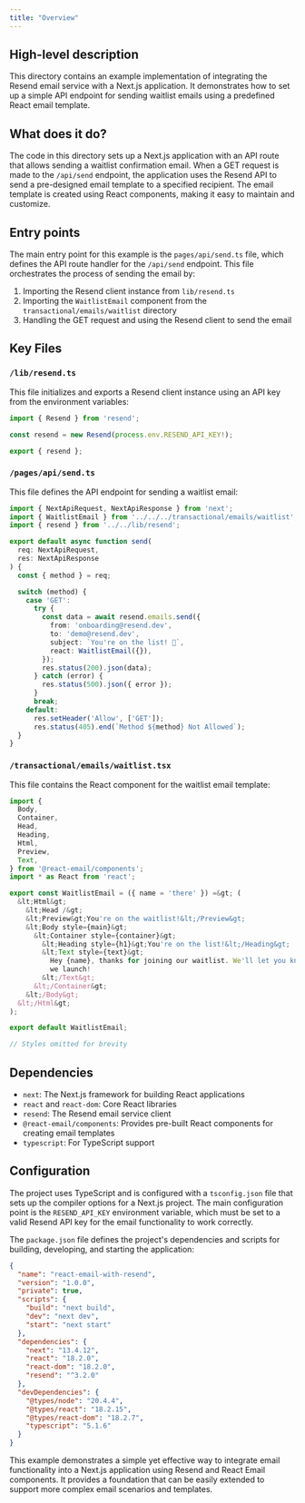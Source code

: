 ```yaml
---
title: "Overview"
---
```


## High-level description
This directory contains an example implementation of integrating the Resend email service with a Next.js application. It demonstrates how to set up a simple API endpoint for sending waitlist emails using a predefined React email template.

## What does it do?
The code in this directory sets up a Next.js application with an API route that allows sending a waitlist confirmation email. When a GET request is made to the `/api/send` endpoint, the application uses the Resend API to send a pre-designed email template to a specified recipient. The email template is created using React components, making it easy to maintain and customize.

## Entry points
The main entry point for this example is the `pages/api/send.ts` file, which defines the API route handler for the `/api/send` endpoint. This file orchestrates the process of sending the email by:

1. Importing the Resend client instance from `lib/resend.ts`
2. Importing the `WaitlistEmail` component from the `transactional/emails/waitlist` directory
3. Handling the GET request and using the Resend client to send the email

## Key Files

### `/lib/resend.ts`
This file initializes and exports a Resend client instance using an API key from the environment variables:

```typescript
import { Resend } from 'resend';

const resend = new Resend(process.env.RESEND_API_KEY!);

export { resend };
```

### `/pages/api/send.ts`
This file defines the API endpoint for sending a waitlist email:

```typescript
import { NextApiRequest, NextApiResponse } from 'next';
import { WaitlistEmail } from '../../../transactional/emails/waitlist';
import { resend } from '../../lib/resend';

export default async function send(
  req: NextApiRequest,
  res: NextApiResponse
) {
  const { method } = req;

  switch (method) {
    case 'GET':
      try {
        const data = await resend.emails.send({
          from: 'onboarding@resend.dev',
          to: 'demo@resend.dev',
          subject: `You're on the list! 🎉`,
          react: WaitlistEmail({}),
        });
        res.status(200).json(data);
      } catch (error) {
        res.status(500).json({ error });
      }
      break;
    default:
      res.setHeader('Allow', ['GET']);
      res.status(405).end(`Method ${method} Not Allowed`);
  }
}
```

### `/transactional/emails/waitlist.tsx`
This file contains the React component for the waitlist email template:

```typescript
import {
  Body,
  Container,
  Head,
  Heading,
  Html,
  Preview,
  Text,
} from '@react-email/components';
import * as React from 'react';

export const WaitlistEmail = ({ name = 'there' }) =&gt; (
  &lt;Html&gt;
    &lt;Head /&gt;
    &lt;Preview&gt;You're on the waitlist!&lt;/Preview&gt;
    &lt;Body style={main}&gt;
      &lt;Container style={container}&gt;
        &lt;Heading style={h1}&gt;You're on the list!&lt;/Heading&gt;
        &lt;Text style={text}&gt;
          Hey {name}, thanks for joining our waitlist. We'll let you know when
          we launch!
        &lt;/Text&gt;
      &lt;/Container&gt;
    &lt;/Body&gt;
  &lt;/Html&gt;
);

export default WaitlistEmail;

// Styles omitted for brevity
```

## Dependencies
- `next`: The Next.js framework for building React applications
- `react` and `react-dom`: Core React libraries
- `resend`: The Resend email service client
- `@react-email/components`: Provides pre-built React components for creating email templates
- `typescript`: For TypeScript support

## Configuration
The project uses TypeScript and is configured with a `tsconfig.json` file that sets up the compiler options for a Next.js project. The main configuration point is the `RESEND_API_KEY` environment variable, which must be set to a valid Resend API key for the email functionality to work correctly.

The `package.json` file defines the project's dependencies and scripts for building, developing, and starting the application:

```json
{
  "name": "react-email-with-resend",
  "version": "1.0.0",
  "private": true,
  "scripts": {
    "build": "next build",
    "dev": "next dev",
    "start": "next start"
  },
  "dependencies": {
    "next": "13.4.12",
    "react": "18.2.0",
    "react-dom": "18.2.0",
    "resend": "^3.2.0"
  },
  "devDependencies": {
    "@types/node": "20.4.4",
    "@types/react": "18.2.15",
    "@types/react-dom": "18.2.7",
    "typescript": "5.1.6"
  }
}
```

This example demonstrates a simple yet effective way to integrate email functionality into a Next.js application using Resend and React Email components. It provides a foundation that can be easily extended to support more complex email scenarios and templates.